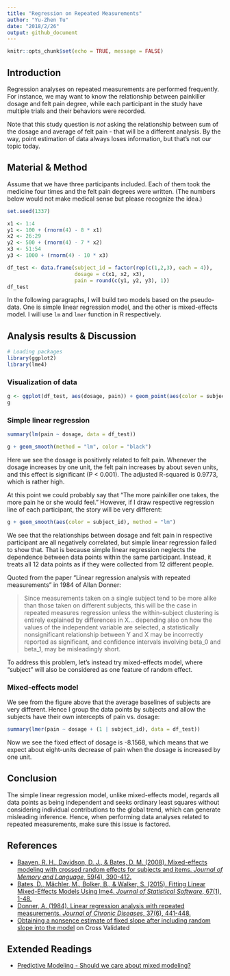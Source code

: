 ```yaml
---
title: "Regression on Repeated Measurements"
author: "Yu-Zhen Tu"
date: "2018/2/26"
output: github_document
---
```


```r
knitr::opts_chunk$set(echo = TRUE, message = FALSE)
```

## Introduction

Regression analyses on repeated measurements are performed frequently. For instance, we may want to know the relationship between painkiller dosage and felt pain degree, while each participant in the study have multiple trials and their behaviors were recorded.

Note that this study question is _not_ asking the relationship between sum of the dosage and average of felt pain - that will be a different analysis. By the way, point estimation of data always loses information, but that's not our topic today.

## Material & Method

Assume that we have three participants included. Each of them took the medicine four times and the felt pain degrees were written. (The numbers below would not make medical sense but please recognize the idea.)

```r
set.seed(1337)

x1 <- 1:4
y1 <- 100 + (rnorm(4) - 8 * x1)
x2 <- 26:29
y2 <- 500 + (rnorm(4) - 7 * x2)
x3 <- 51:54
y3 <- 1000 + (rnorm(4) - 10 * x3)

df_test <- data.frame(subject_id = factor(rep(c(1,2,3), each = 4)),
                      dosage = c(x1, x2, x3),
                      pain = round(c(y1, y2, y3), 1))
df_test
```

In the following paragraphs, I will build two models based on the pseudo-data. One is simple linear regression model, and the other is mixed-effects model. I will use `lm` and `lmer` function in R respectively.

## Analysis results & Discussion

```r
# Loading packages
library(ggplot2)
library(lme4)
```

### Visualization of data

```r
g <- ggplot(df_test, aes(dosage, pain)) + geom_point(aes(color = subject_id))
g
```

### Simple linear regression

```r
summary(lm(pain ~ dosage, data = df_test))
```

```r
g + geom_smooth(method = "lm", color = "black")
```

Here we see the dosage is positively related to felt pain. Whenever the dosage increases by one unit, the felt pain increases by about seven units, and this effect is significant (P < 0.001). The adjusted R-squared is 0.9773, which is rather high.

At this point we could probably say that "The more painkiller one takes, the more pain he or she would feel." However, if I draw respective regression line of each participant, the story will be very different:

```r
g + geom_smooth(aes(color = subject_id), method = "lm")
```

We see that the relationships between dosage and felt pain in respective participant are all negatively correlated, but simple linear regression failed to show that. That is because simple linear regression neglects the dependence between data points within the same participant. Instead, it treats all 12 data points as if they were collected from 12 different people.

Quoted from the paper "Linear regression analysis with repeated measurements" in 1984 of Allan Donner:

> Since measurements taken on a single subject tend to be more alike than those taken on different subjects, this will be the case in repeated measures regression unless the within-subject clustering is entirely explained by differences in X... depending also on how the values of the independent variable are selected, a statistically nonsignificant relationship between Y and X may be incorrectly reported as significant, and confidence intervals involving beta_0 and beta_1, may be misleadingly short.

To address this problem, let's instead try mixed-effects model, where "subject" will also be considered as one feature of random effect.

### Mixed-effects model

We see from the figure above that the average baselines of subjects are very different. Hence I group the data points by subjects and allow the subjects have their own intercepts of pain vs. dosage:

```r
summary(lmer(pain ~ dosage + (1 | subject_id), data = df_test))
```

Now we see the fixed effect of dosage is -8.1568, which means that we expect about eight-units decrease of pain when the dosage is increased by one unit.

## Conclusion

The simple linear regression model, unlike mixed-effects model, regards all data points as being independent and seeks ordinary least squares without considering individual contributions to the global trend, which can generate misleading inference. Hence, when performing data analyses related to repeated measurements, make sure this issue is factored.

## References

* [Baayen, R. H., Davidson, D. J., & Bates, D. M. (2008). Mixed-effects modeling with crossed random effects for subjects and items. _Journal of Memory and Language_, 59(4), 390-412.](https://www.sciencedirect.com/science/article/pii/S0749596X07001398)
* [Bates, D., Mächler, M., Bolker, B., & Walker, S. (2015). Fitting Linear Mixed-Effects Models Using lme4. _Journal of Statistical Software_, 67(1), 1-48.](https://www.jstatsoft.org/article/view/v067i01/0)
* [Donner, A. (1984). Linear regression analysis with repeated measurements. _Journal of Chronic Diseases_, 37(6), 441-448.](http://www.jclinepi.com/article/0021-9681(84)90027-4/abstract)
* [Obtaining a nonsence estimate of fixed slope after including random slope into the model](https://stats.stackexchange.com/q/330463/150140) on Cross Validated

## Extended Readings

* [Predictive Modeling - Should we care about mixed modeling?](https://stats.stackexchange.com/questions/22407/predictive-modeling-should-we-care-about-mixed-modeling)